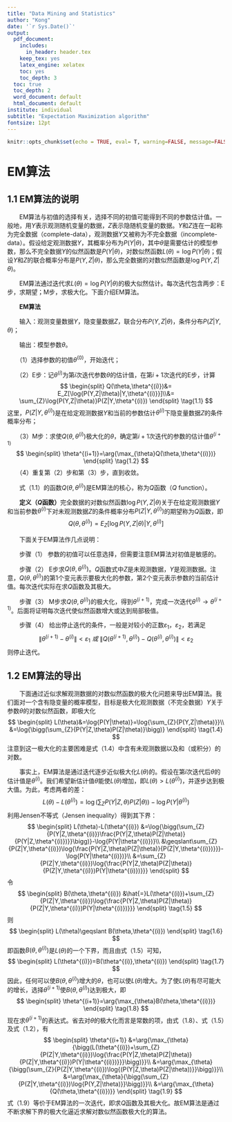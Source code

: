 ---
title: "Data Mining and Statistics"
author: "Kong"
date: '`r Sys.Date()`'
output:
  pdf_document: 
    includes:
      in_header: header.tex
    keep_tex: yes
    latex_engine: xelatex
    toc: yes
    toc_depth: 3
  toc: true
  toc_depth: 2
  word_document: default
  html_document: default
institute: individual
subtitle: "Expectation Maximization algorithm"
fontsize: 12pt
---

```{r setup, include=FALSE}
knitr::opts_chunk$set(echo = TRUE, eval= T, warning=FALSE, message=FALSE,highlight=TRUE,tidy=TRUE)
```


# EM算法

## 1.1 EM算法的说明

　　EM算法与初值的选择有关，选择不同的初值可能得到不同的参数估计值。一般地，用$Y$表示观测随机变量的数据，$Z$表示隐随机变量的数据。$Y$和$Z$连在一起称为完全数据（complete-data），观测数据$Y$又被称为不完全数据（incomplete-data）。假设给定观测数据$Y$，其概率分布为$P(Y|\theta)$，其中$\theta$是需要估计的模型参数，那么不完全数据$Y$的似然函数是$P(Y|\theta)$，对数似然函数$L(\theta)=\log{P(Y|\theta)}$；假设$Y$和$Z$的联合概率分布是$P(Y,Z|\theta)$，那么完全数据的对数似然函数是$\log{P(Y,Z|\theta)}$。

　　EM算法通过迭代求$L(\theta)=\log{P(Y|\theta)}$的极大似然估计。每次迭代包含两步：E步，求期望；M步，求极大化。下面介绍EM算法。

　　**EM算法**

　　输入：观测变量数据$Y$，隐变量数据$Z$，联合分布$P(Y,Z|\theta)$，条件分布$P(Z|Y,\theta)$；

　　输出：模型参数$\theta$。

　　（1）选择参数的初值$\theta^{(0)}$，开始迭代；

　　（2）E步：记$\theta^{(i)}$为第$i$次迭代参数$\theta$的估计值，在第$i+1$次迭代的E步，计算
$$
\begin{split}
Q(\theta,\theta^{(i)})&=
E_Z[\log{P(Y,Z|\theta)|Y,\theta^{(i)}}]\\&=
\sum_{Z}\log{P(Y,Z|\theta)}P(Z|Y,\theta^{(i)})
\end{split}
\tag{1.1}
$$
这里，$P(Z|Y,\theta^{(i)})$是在给定观测数据$Y$和当前的参数估计$\theta^{(i)}$下隐变量数据$Z$的条件概率分布；

　　（3）M步：求使$Q(\theta,\theta^{(i)})$极大化的$\theta$，确定第$i+1$次迭代的参数的估计值$\theta^{(i+1)}$
$$
\begin{split}
\theta^{(i+1)}=\arg{\max_{\theta}Q(\theta,\theta^{(i)})}
\end{split}
\tag{1.2}
$$
　　（4）重复第（2）步和第（3）步，直到收敛。

　　式（1.1）的函数$Q(\theta,\theta^{(i)})$是EM算法的核心，称为$Q$函数（$Q$ function）。

　　**定义（*Q*函数）**完全数据的对数似然函数$\log{P(Y,Z|\theta)}$关于在给定观测数据$Y$和当前参数$\theta^{(i)}$下对未观测数据$Z$的条件概率分布$P(Z|Y,\theta^{(i)})$的期望称为$Q$函数，即
$$
Q(\theta,\theta^{(i)})=
E_Z[\log{P(Y,Z|\theta)|Y,\theta^{(i)}}]
\tag{1.3}
$$

　　下面关于EM算法作几点说明：

　　步骤（1） 参数的初值可以任意选择，但需要注意EM算法对初值是敏感的。

　　步骤（2）\ E步求$Q(\theta,\theta^{(i)})$。$Q$函数式中$Z$是未观测数据，$Y$是观测数据。注意，$Q(\theta,\theta^{(i)})$的第1个变元表示要极大化的参数，第2个变元表示参数的当前估计值。每次迭代实际在求$Q$函数及其极大。

　　步骤（3） M步求$Q(\theta,\theta^{(i)})$的极大化，得到$\theta^{(i+1)}$，完成一次迭代$\theta^{(i)}\rightarrow\theta^{(i+1)}$。后面将证明每次迭代使似然函数增大或达到局部极值。

　　步骤（4） 给出停止迭代的条件，一般是对较小的正数$\varepsilon_1$，$\varepsilon_2$，若满足
$$
\|\theta^{(i+1)}-\theta^{(i)}\|<\varepsilon_1\ 或\ \|Q(\theta^{(i+1)},\theta^{(i)})-Q(\theta^{(i)},\theta^{(i)})\|<\varepsilon_2
$$
则停止迭代。

## 1.2 EM算法的导出

　　下面通过近似求解观测数据的对数似然函数的极大化问题来导出EM算法。我们面对一个含有隐变量的概率模型，目标是极大化观测数据（不完全数据）$Y$关于参数$\theta$的对数似然函数，即极大化
$$
\begin{split}
L(\theta)&=\log{P(Y|\theta)}=\log{\sum_{Z}{P(Y,Z|\theta)}}\\
&=\log{\bigg(\sum_{Z}{P(Y|Z,\theta)P(Z|\theta)}\bigg)}
\end{split}
\tag{1.4}
$$
注意到这一极大化的主要困难是式（1.4）中含有未观测数据以及和（或积分）的对数。

　　事实上，EM算法是通过迭代逐步近似极大化$L(\theta)$的。假设在第$i$次迭代后$\theta$的估计值是$\theta^{(i)}$。我们希望新估计值$\theta$能使$L(\theta)$增加，即$L(\theta)>L(\theta^{(i)})$，并逐步达到极大值。为此，考虑两者的差：
$$
L(\theta)-L(\theta^{(i)})=\log{\bigg(\sum_{Z}{P(Y|Z,\theta)P(Z|\theta)}\bigg)}-\log{P(Y|\theta^{(i)})}
$$
利用Jensen不等式（Jensen inequality）得到其下界：
$$
\begin{split}
L(\theta)-L(\theta^{(i)})
&=\log{\bigg(\sum_{Z}{P(Y|Z,\theta^{(i)})\frac{P(Y|Z,\theta)P(Z|\theta)}{P(Y|Z,\theta^{(i)})}}\bigg)}-\log{P(Y|\theta^{(i)})}\\
&\geqslant\sum_{Z}{P(Z|Y,\theta^{(i)})\log{\frac{P(Y|Z,\theta)P(Z|\theta)}{P(Z|Y,\theta^{(i)})}}}-\log{P(Y|\theta^{(i)})}\\
&=\sum_{Z}{P(Z|Y,\theta^{(i)})\log{\frac{P(Y|Z,\theta)P(Z|\theta)}{P(Z|Y,\theta^{(i)})P(Y|\theta^{(i)})}}}
\end{split}
$$
令
$$
\begin{split}
B(\theta,\theta^{(i)})
&\hat{=}L(\theta^{(i)})+\sum_{Z}{P(Z|Y,\theta^{(i)})\log{\frac{P(Y|Z,\theta)P(Z|\theta)}{P(Z|Y,\theta^{(i)})P(Y|\theta^{(i)})}}}
\end{split}
\tag{1.5}
$$
则
$$
\begin{split}
L(\theta)\geqslant B(\theta,\theta^{(i)})
\end{split}
\tag{1.6}
$$
即函数$B(\theta,\theta^{(i)})$是$L(\theta)$的一个下界，而且由式（1.5）可知，
$$
\begin{split}
L(\theta^{(i)})=B(\theta^{(i)},\theta^{(i)})
\end{split}
\tag{1.7}
$$
因此，任何可以使$B(\theta,\theta^{(i)})$增大的$\theta$，也可以使$L(\theta)$增大。为了使$L(\theta)$有尽可能大的增长，选择$\theta^{(i+1)}$使$B(\theta,\theta^{(i)})$达到极大，即
$$
\begin{split}
\theta^{(i+1)}=\arg{\max_{\theta}B(\theta,\theta^{(i)})}
\end{split}
\tag{1.8}
$$
现在求$\theta^{(i+1)}$的表达式。省去对$\theta$的极大化而言是常数的项，由式（1.8）、式（1.5）及式（1.2），有
$$
\begin{split}
\theta^{(i+1)}
&=\arg{\max_{\theta}{\bigg(L(\theta^{(i)})+\sum_{Z}{P(Z|Y,\theta^{(i)})\log{\frac{P(Y|Z,\theta)P(Z|\theta)}{P(Z|Y,\theta^{(i)})P(Y|\theta^{(i)})}}}\bigg)}}\\
&=\arg{\max_{\theta}{\bigg(\sum_{Z}{P(Z|Y,\theta^{(i)})\log{(P(Y|Z,\theta)P(Z|\theta))}}\bigg)}}\\
&=\arg{\max_{\theta}{\bigg(\sum_{Z}{P(Z|Y,\theta^{(i)})\log{P(Y,Z|\theta)}}\bigg)}}\\
&=\arg{\max_{\theta}{Q(\theta,\theta^{(i)})}}
\end{split}
\tag{1.9}
$$
式（1.9）等价于EM算法的一次迭代，即求$Q$函数及其极大化。故EM算法是通过不断求解下界的极大化逼近求解对数似然函数极大化的算法。
